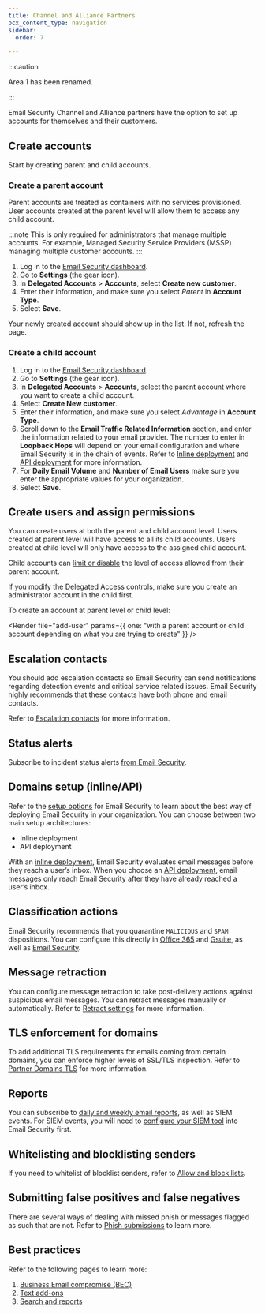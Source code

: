 ```yaml
---
title: Channel and Alliance Partners
pcx_content_type: navigation
sidebar:
  order: 7

---
```



:::caution

Area 1 has been renamed. <Render file="rename-area1-to-ces" />


:::

Email Security Channel and Alliance partners have the option to set up accounts for themselves and their customers.

## Create accounts

Start by creating parent and child accounts.

### Create a parent account

Parent accounts are treated as containers with no services provisioned. User accounts created at the parent level will allow them to access any child account.

:::note
This is only required for administrators that manage multiple accounts. For example, Managed Security Service Providers (MSSP) managing multiple customer accounts.
:::

1. Log in to the [Email Security dashboard](https://horizon.area1security.com/).
2. Go to **Settings** (the gear icon).
3. In **Delegated Accounts** > **Accounts**, select **Create new customer**.
4. Enter their information, and make sure you select *Parent* in **Account Type**.
5. Select **Save**.

Your newly created account should show up in the list. If not, refresh the page.

### Create a child account

1. Log in to the [Email Security dashboard](https://horizon.area1security.com/).
2. Go to **Settings** (the gear icon).
3. In **Delegated Accounts** > **Accounts**, select the parent account where you want to create a child account.
4. Select **Create New customer**.
5. Enter their information, and make sure you select *Advantage* in **Account Type**.
6. Scroll down to the **Email Traffic Related Information** section, and enter the information related to your email provider. The number to enter in **Loopback Hops** will depend on your email configuration and where Email Security is in the chain of events. Refer to [Inline deployment](/email-security/deployment/inline/) and [API deployment](/email-security/deployment/api/) for more information.
7. For **Daily Email Volume** and **Number of Email Users** make sure you enter the appropriate values for your organization.
8. Select **Save**.

## Create users and assign permissions

You can create users at both the parent and child account level. Users created at parent level will have access to all its child accounts. Users created at child level will only have access to the assigned child account.

Child accounts can [limit or disable](/email-security/account-setup/manage-parent-permissions/) the level of access allowed from their parent account.

If you modify the Delegated Access controls, make sure you create an administrator account in the child first.

To create an account at parent level or child level:

<Render file="add-user" params={{ one: "with a parent account or child account depending on what you are trying to create" }} />

## Escalation contacts

You should add escalation contacts so Email Security can send notifications regarding detection events and critical service related issues. Email Security highly recommends that these contacts have both phone and email contacts.

Refer to [Escalation contacts](/email-security/account-setup/escalation-contacts/) for more information.

## Status alerts

Subscribe to incident status alerts [from Email Security](https://status.area1security.com/).

## Domains setup (inline/API)

Refer to the [setup options](/email-security/deployment/) for Email Security to learn about the best way of deploying Email Security in your organization. You can choose between two main setup architectures:

* Inline deployment
* API deployment

With an [inline deployment](/email-security/deployment/inline/), Email Security evaluates email messages before they reach a user’s inbox. When you choose an [API deployment](/email-security/deployment/api/), email messages only reach Email Security after they have already reached a user’s inbox.

## Classification actions

Email Security recommends that you quarantine `MALICIOUS` and `SPAM` <GlossaryTooltip term="disposition">dispositions</GlossaryTooltip>. You can configure this directly in [Office 365](/email-security/deployment/inline/setup/office-365-area1-mx/) and [Gsuite](/email-security/deployment/inline/setup/gsuite-area1-mx/), as well as [Email Security](/email-security/email-configuration/domains-and-routing/domains/).

## Message retraction

You can configure message retraction to take post-delivery actions against suspicious email messages. You can retract messages manually or automatically. Refer to [Retract settings](/email-security/email-configuration/retract-settings/) for more information.

## TLS enforcement for domains

To add additional TLS requirements for emails coming from certain domains, you can enforce higher levels of SSL/TLS inspection. Refer to [Partner Domains TLS](/email-security/email-configuration/domains-and-routing/partner-domains-tls/) for more information.

## Reports

You can subscribe to [daily and weekly email reports](https://horizon.area1security.com/settings/subscriptions/email-subscriptions), as well as <GlossaryTooltip term="SIEM" link="https://horizon.area1security.com/settings/email/routing/webhooks">SIEM events</GlossaryTooltip>. For SIEM events, you will need to [configure your SIEM tool](/email-security/reporting/siem-integration/) into Email Security first.

## Whitelisting and blocklisting senders

If you need to whitelist of blocklist senders, refer to [Allow and block lists](/email-security/email-configuration/lists/).

## Submitting false positives and false negatives

There are several ways of dealing with missed <GlossaryTooltip term="phishing">phish</GlossaryTooltip> or messages flagged as such that are not. Refer to [Phish submissions](/email-security/email-configuration/phish-submissions/) to learn more.

## Best practices

Refer to the following pages to learn more:

1. [Business Email compromise (BEC)](/email-security/email-configuration/enhanced-detections/business-email-compromise/)
2. [Text add-ons](/email-security/email-configuration/email-policies/text-addons/)
3. [Search and reports](/email-security/reporting/)

